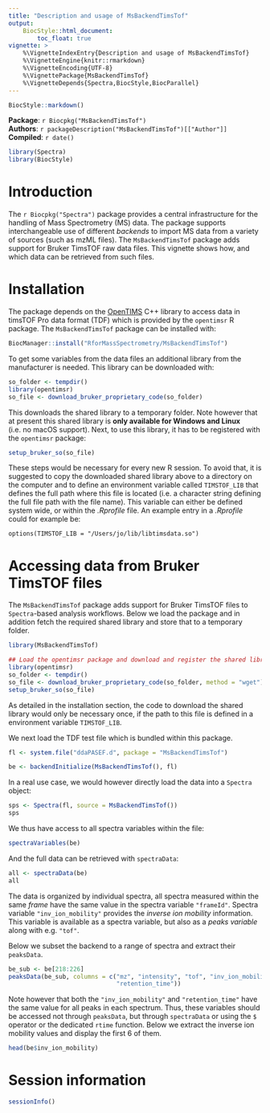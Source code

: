 ```yaml
---
title: "Description and usage of MsBackendTimsTof"
output:
    BiocStyle::html_document:
        toc_float: true
vignette: >
    %\VignetteIndexEntry{Description and usage of MsBackendTimsTof}
    %\VignetteEngine{knitr::rmarkdown}
    %\VignetteEncoding{UTF-8}
    %\VignettePackage{MsBackendTimsTof}
    %\VignetteDepends{Spectra,BiocStyle,BiocParallel}
---
```


```r
BiocStyle::markdown()
```

**Package**: `r Biocpkg("MsBackendTimsTof")`<br />
**Authors**: `r packageDescription("MsBackendTimsTof")[["Author"]] `<br />
**Compiled**: `r date()`

```r
library(Spectra)
library(BiocStyle)
```

# Introduction

The `r Biocpkg("Spectra")` package provides a central infrastructure for the
handling of Mass Spectrometry (MS) data. The package supports interchangeable
use of different *backends* to import MS data from a variety of sources (such as
mzML files). The `MsBackendTimsTof` package adds support for Bruker TimsTOF raw
data files. This vignette shows how, and which data can be retrieved from such
files.

# Installation

The package depends on the [OpenTIMS](https://github.com/michalsta/opentims) C++
library to access data in timsTOF Pro data format (TDF) which is provided by the
`opentimsr` R package. The `MsBackendTimsTof` package can be installed with:

```r
BiocManager::install("RforMassSpectrometry/MsBackendTimsTof")
```

To get some variables from the data files an additional library from the
manufacturer is needed. This library can be downloaded with:

```r
so_folder <- tempdir()
library(opentimsr)
so_file <- download_bruker_proprietary_code(so_folder)
```

This downloads the shared library to a temporary folder. Note however that at
present this shared library is **only available for Windows and Linux** (i.e. no
macOS support). Next, to use this library, it has to be registered with the
`opentimsr` package:

```r
setup_bruker_so(so_file)
```

These steps would be necessary for every new R session. To avoid that, it is
suggested to copy the downloaded shared library above to a directory on the
computer and to define an environment variable called `TIMSTOF_LIB` that defines
the full path where this file is located (i.e. a character string defining the
full file path with the file name). This variable can either be defined system
wide, or within the *.Rprofile* file. An example entry in a *.Rprofile* could
for example be:

```
options(TIMSTOF_LIB = "/Users/jo/lib/libtimsdata.so")
```


# Accessing data from Bruker TimsTOF files

The `MsBackendTimsTof` package adds support for Bruker TimsTOF files to
`Spectra`-based analysis workflows. Below we load the package and in addition
fetch the required shared library and store that to a temporary folder.

```r
library(MsBackendTimsTof)

## Load the opentimsr package and download and register the shared library
library(opentimsr)
so_folder <- tempdir()
so_file <- download_bruker_proprietary_code(so_folder, method = "wget")
setup_bruker_so(so_file)
```

As detailed in the installation section, the code to download the shared library
would only be necessary once, if the path to this file is defined in a
environment variable `TIMSTOF_LIB`.

We next load the TDF test file which is bundled within this package.

```r
fl <- system.file("ddaPASEF.d", package = "MsBackendTimsTof")

be <- backendInitialize(MsBackendTimsTof(), fl)
```

In a real use case, we would however directly load the data into a `Spectra`
object:

```r
sps <- Spectra(fl, source = MsBackendTimsTof())
sps
```

We thus have access to all spectra variables within the file:

```r
spectraVariables(be)
```

And the full data can be retrieved with `spectraData`:

```r
all <- spectraData(be)
all
```

The data is organized by individual spectra, all spectra measured within the
same *frame* have the same value in the spectra variable `"frameId"`. Spectra
variable `"inv_ion_mobility"` provides the *inverse ion mobility*
information. This variable is available as a spectra variable, but also as a
*peaks variable* along with e.g. `"tof"`.

Below we subset the backend to a range of spectra and extract their `peaksData`.

```r
be_sub <- be[218:226]
peaksData(be_sub, columns = c("mz", "intensity", "tof", "inv_ion_mobility",
                              "retention_time"))
```

Note however that both the `"inv_ion_mobility"` and `"retention_time"` have the
same value for all peaks in each spectrum. Thus, these variables should be
accessed not through `peaksData`, but through `spectraData` or using the `$`
operator or the dedicated `rtime` function. Below we extract the inverse ion
mobility values and display the first 6 of them.

```r
head(be$inv_ion_mobility)
```


# Session information

```r
sessionInfo()
```
